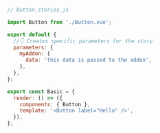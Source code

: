 ```js
// Button.stories.js

import Button from './Button.vue';

export default {
  //👇 Creates specific parameters for the story
  parameters: {
    myAddon: {
      data: 'this data is passed to the addon',
    },
  },
};

export const Basic = {
  render: () => ({
    components: { Button },
    template: '<Button label="Hello" />',
  }),
};
```
